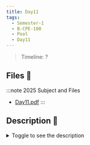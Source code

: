 ```yaml
---
title: Day11
tags:
  - Semester-1
  - B-CPE-100
  - Pool
  - Day11
---
```

> Timeline: ?


## Files 📂

:::note 2025 Subject and Files
- [Day11.pdf](https://github.com/Studio-17/Epitech-Subjects/raw/main/Semester-1/B-CPE-100/Pool/Day11/Day11.pdf)
:::

## Description 📖
<details>
  <summary>Toggle to see the description</summary>
  <div>
<details>
<summary> Tests de la moulinette </summary>
<table align="center">
    <thead>
    <tr>
        <td colSpan={3} align="center"><strong>MOULINETTE</strong></td>
    </tr>
        <tr>
            <th>SOMMAIRE</th>
            <th>NB DE TESTS</th>
            <th>DETAILS</th>
        </tr>
    </thead>
    <tbody>
        <tr>
            <td rowSpan={1}>01 - task01</td>
            <td rowSpan={1} style="text-align: center;">1</td>
            <td>task01</td>
        </tr>
        <tr>
            <td rowSpan={1}>02 - task02</td>
            <td rowSpan={1} style="text-align: center;">1</td>
            <td>task02</td>
        </tr>
        <tr>
            <td rowSpan={1}>03 - task03</td>
            <td rowSpan={1} style="text-align: center;">1</td>
            <td>task03</td>
        </tr>
        <tr>
            <td rowSpan={1}>04 - task04</td>
            <td rowSpan={1} style="text-align: center;">1</td>
            <td>task04</td>
        </tr>
        <tr>
            <td rowSpan={1}>05 - task05</td>
            <td rowSpan={1} style="text-align: center;">1</td>
            <td>task05</td>
        </tr>
        <tr>
            <td rowSpan={1}>06 - task06</td>
            <td rowSpan={1} style="text-align: center;">1</td>
            <td>task06</td>
        </tr>
        <tr>
            <td rowSpan={1}>07 - task07</td>
            <td rowSpan={1} style="text-align: center;">1</td>
            <td>task07</td>
        </tr>
        <tr>
            <td rowSpan={1}>08 - task08</td>
            <td rowSpan={1} style="text-align: center;">1</td>
            <td>task08</td>
        </tr>
        <tr>
            <td rowSpan={1}>09 - task09</td>
            <td rowSpan={1} style="text-align: center;">1</td>
            <td>task09</td>
        </tr>
        <tr>
            <td rowSpan={1}>10 - task10</td>
            <td rowSpan={1} style="text-align: center;">1</td>
            <td>task10</td>
        </tr>
        <tr>
            <td rowSpan={1}>11 - task11</td>
            <td rowSpan={1} style="text-align: center;">1</td>
            <td>task11</td>
        </tr>
    </tbody>
</table>
</details>
  </div>
</details>

